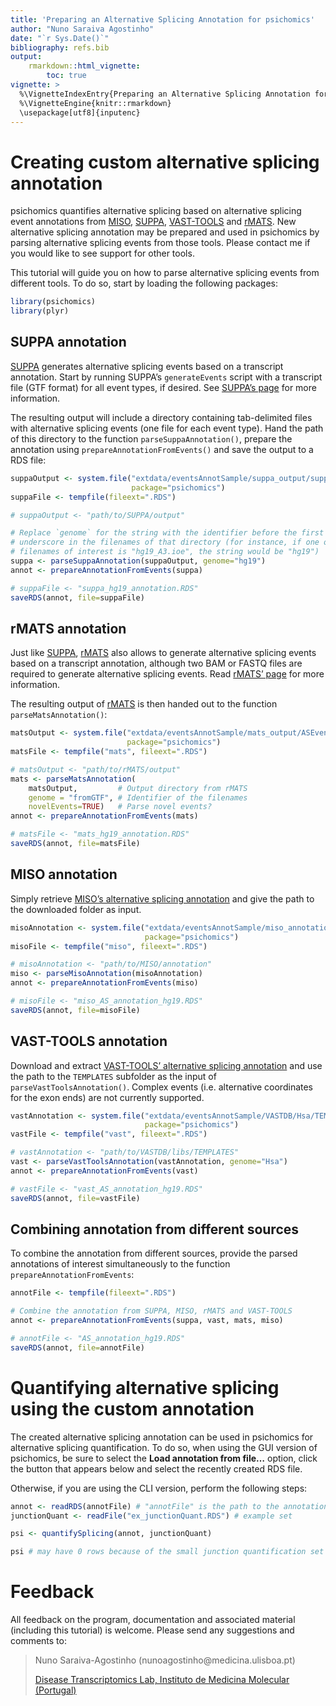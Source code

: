 ```yaml
---
title: 'Preparing an Alternative Splicing Annotation for psichomics'
author: "Nuno Saraiva Agostinho"
date: "`r Sys.Date()`"
bibliography: refs.bib
output: 
    rmarkdown::html_vignette:
        toc: true
vignette: >
  %\VignetteIndexEntry{Preparing an Alternative Splicing Annotation for psichomics}
  %\VignetteEngine{knitr::rmarkdown}
  \usepackage[utf8]{inputenc}
---
```


# Creating custom alternative splicing annotation

psichomics quantifies alternative splicing based on alternative splicing event
annotations from [MISO][miso], [SUPPA][suppa], [VAST-TOOLS][vasttools] and
[rMATS][rmats]. New alternative splicing annotation may be prepared and used in
psichomics by parsing alternative splicing events from those tools. Please
contact me if you would like to see support for other tools.

This tutorial will guide you on how to parse alternative splicing events from
different tools. To do so, start by loading the following packages:

```r
library(psichomics)
library(plyr)
```

## SUPPA annotation
[SUPPA][suppa] generates alternative splicing events based on a transcript 
annotation. Start by running SUPPA's `generateEvents` script with a transcript 
file (GTF format) for all event types, if desired. See [SUPPA's page][suppa] for
more information.

The resulting output will include a directory containing tab-delimited files
with alternative splicing events (one file for each event type). Hand the path
of this directory to the function `parseSuppaAnnotation()`, prepare the 
annotation using `prepareAnnotationFromEvents()` and save the output to a RDS 
file:

```r
suppaOutput <- system.file("extdata/eventsAnnotSample/suppa_output/suppaEvents",
                           package="psichomics")
suppaFile <- tempfile(fileext=".RDS")
```

```r
# suppaOutput <- "path/to/SUPPA/output"

# Replace `genome` for the string with the identifier before the first
# underscore in the filenames of that directory (for instance, if one of your 
# filenames of interest is "hg19_A3.ioe", the string would be "hg19")
suppa <- parseSuppaAnnotation(suppaOutput, genome="hg19")
annot <- prepareAnnotationFromEvents(suppa)

# suppaFile <- "suppa_hg19_annotation.RDS"
saveRDS(annot, file=suppaFile)
```

## rMATS annotation
Just like [SUPPA][suppa], [rMATS][rmats] also allows to generate alternative 
splicing events based on a transcript annotation, although two BAM or FASTQ 
files are required to generate alternative splicing events. Read 
[rMATS' page][rmats] for more information.

The resulting output of [rMATS][rmats] is then handed out to the function
`parseMatsAnnotation()`:

```r
matsOutput <- system.file("extdata/eventsAnnotSample/mats_output/ASEvents/",
                          package="psichomics")
matsFile <- tempfile("mats", fileext=".RDS")
```

```r
# matsOutput <- "path/to/rMATS/output"
mats <- parseMatsAnnotation(
    matsOutput,         # Output directory from rMATS
    genome = "fromGTF", # Identifier of the filenames
    novelEvents=TRUE)   # Parse novel events?
annot <- prepareAnnotationFromEvents(mats)

# matsFile <- "mats_hg19_annotation.RDS"
saveRDS(annot, file=matsFile)
```

## MISO annotation
Simply retrieve [MISO's alternative splicing annotation][misoAnnot] and give the
path to the downloaded folder as input.

```r
misoAnnotation <- system.file("extdata/eventsAnnotSample/miso_annotation",
                              package="psichomics")
misoFile <- tempfile("miso", fileext=".RDS")
```

```r
# misoAnnotation <- "path/to/MISO/annotation"
miso <- parseMisoAnnotation(misoAnnotation)
annot <- prepareAnnotationFromEvents(miso)

# misoFile <- "miso_AS_annotation_hg19.RDS"
saveRDS(annot, file=misoFile)
```

## VAST-TOOLS annotation
Download and extract [VAST-TOOLS' alternative splicing annotation][vastAnnot]
and use the path to the `TEMPLATES` subfolder as the input of
`parseVastToolsAnnotation()`. Complex events (i.e. alternative coordinates for
the exon ends) are not currently supported.

```r
vastAnnotation <- system.file("extdata/eventsAnnotSample/VASTDB/Hsa/TEMPLATES/",
                              package="psichomics")
vastFile <- tempfile("vast", fileext=".RDS")
```

```r
# vastAnnotation <- "path/to/VASTDB/libs/TEMPLATES"
vast <- parseVastToolsAnnotation(vastAnnotation, genome="Hsa")
annot <- prepareAnnotationFromEvents(vast)

# vastFile <- "vast_AS_annotation_hg19.RDS"
saveRDS(annot, file=vastFile)
```

## Combining annotation from different sources
To combine the annotation from different sources, provide the parsed annotations
of interest simultaneously to the function `prepareAnnotationFromEvents`:

```r
annotFile <- tempfile(fileext=".RDS")
```

```r
# Combine the annotation from SUPPA, MISO, rMATS and VAST-TOOLS
annot <- prepareAnnotationFromEvents(suppa, vast, mats, miso)

# annotFile <- "AS_annotation_hg19.RDS"
saveRDS(annot, file=annotFile)
```

# Quantifying alternative splicing using the custom annotation
The created alternative splicing annotation can be used in psichomics for 
alternative splicing quantification. To do so, when using the GUI version of
psichomics, be sure to select the **Load annotation from file...** option, click
the button that appears below and select the recently created RDS file.

Otherwise, if you are using the CLI version, perform the following steps:

```r
annot <- readRDS(annotFile) # "annotFile" is the path to the annotation file
junctionQuant <- readFile("ex_junctionQuant.RDS") # example set

psi <- quantifySplicing(annot, junctionQuant)
```

```r
psi # may have 0 rows because of the small junction quantification set
```

# Feedback

All feedback on the program, documentation and associated material (including
this tutorial) is welcome. Please send any suggestions and comments to:

> Nuno Saraiva-Agostinho (nunoagostinho@medicina.ulisboa.pt)
>
> [Disease Transcriptomics Lab, Instituto de Medicina Molecular (Portugal)][distrans]

[suppa]: https://bitbucket.org/regulatorygenomicsupf/suppa
[rmats]: http://rnaseq-mats.sourceforge.net
[miso]: http://genes.mit.edu/burgelab/miso/
[vasttools]: https://github.com/vastgroup/vast-tools
[misoAnnot]: https://miso.readthedocs.io/en/fastmiso/annotation.html
[vastAnnot]: https://github.com/vastgroup/vast-tools#vastdb-libraries
[distrans]: http://imm.medicina.ulisboa.pt/group/distrans/
